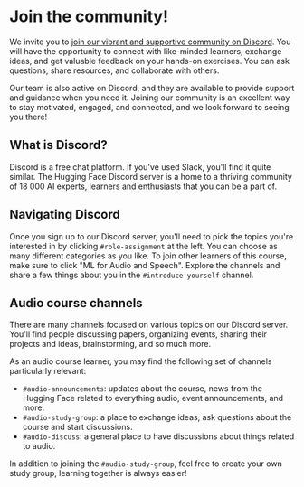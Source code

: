 # Join the community!

We invite you to [join our vibrant and supportive community on Discord](http://hf.co/join/discord). You will have the opportunity to connect with
like-minded learners, exchange ideas, and get valuable feedback on your hands-on exercises. You can ask questions,
share resources, and collaborate with others.

Our team is also active on Discord, and they are available to provide support and guidance when you need
it. Joining our community is an excellent way to stay motivated, engaged, and connected, and we look forward to seeing
you there!

## What is Discord?

Discord is a free chat platform. If you've used Slack, you'll find it quite similar. The Hugging Face Discord server
is a home to a thriving community of 18 000 AI experts, learners and enthusiasts that you can be a part of.

## Navigating Discord

Once you sign up to our Discord server, you'll need to pick the topics you're interested in by clicking `#role-assignment`
at the left. You can choose as many different categories as you like. To join other learners of this course, make sure
to click "ML for Audio and Speech".
Explore the channels and share a few things about you in the `#introduce-yourself` channel.

## Audio course channels

There are many channels focused on various topics on our Discord server. You'll find people discussing papers, organizing
events, sharing their projects and ideas, brainstorming, and so much more.

As an audio course learner, you may find the following set of channels particularly relevant:

* `#audio-announcements`: updates about the course, news from the Hugging Face related to everything audio, event announcements, and more.
* `#audio-study-group`: a place to exchange ideas, ask questions about the course and start discussions.
* `#audio-discuss`: a general place to have discussions about things related to audio.

In addition to joining the `#audio-study-group`, feel free to create your own study group, learning together is always easier!
